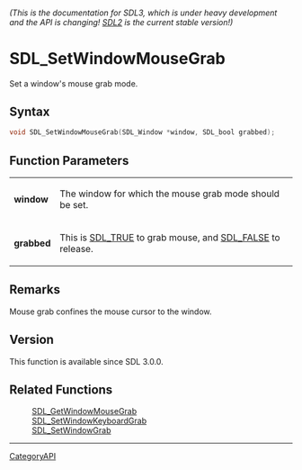 ====== (This is the documentation for SDL3, which is under heavy development and the API is changing! [https://wiki.libsdl.org/ SDL2] is the current stable version!) ======
= SDL_SetWindowMouseGrab =

Set a window's mouse grab mode.

== Syntax ==

<syntaxhighlight lang='c'>
void SDL_SetWindowMouseGrab(SDL_Window *window, SDL_bool grabbed);
</syntaxhighlight>

== Function Parameters ==

{|
|'''window'''
|The window for which the mouse grab mode should be set.
|-
|'''grabbed'''
|This is [[SDL_TRUE]] to grab mouse, and [[SDL_FALSE]] to release.
|}

== Remarks ==

Mouse grab confines the mouse cursor to the window.

== Version ==

This function is available since SDL 3.0.0.

== Related Functions ==

:[[SDL_GetWindowMouseGrab]]
:[[SDL_SetWindowKeyboardGrab]]
:[[SDL_SetWindowGrab]]

----
[[CategoryAPI]]


